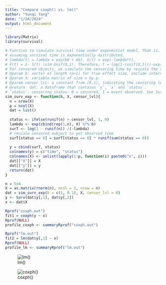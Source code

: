 ```yaml
---
title: "Compare coxph() vs. lm()"
author: "Yunqi Yang"
date: "1/24/2024"
output: html_document
---
```


```r
library(Matrix)
library(survival)
```


```r
# Function to simulate survival time under exponential model. That is,
# assuming survival time is exponentially distributed.
# lambda(t) = lambda = exp(b0 + Xb). S(t) = exp(-lambda*t),
# F(t) = 1- S(t) \sim Unif(0,1). Therefore, t = log(1-runif(0,1))/-exp(b0+Xb).
# For censored objects, we simulate the censoring time by rescale the actual survival time.
# @param b: vector of length (p+1) for true effect size, include intercept.
# @param X: variable matrix of size n by p.
# @param censor_lvl: a constant from [0,1], indicating the censoring level in the data.
# @return  dat: a dataframe that contains `y`, `x` and `status`.
# `status`: censoring status: 0 = censored, 1 = event observed. See Surv() in library(survival)
sim_surv_exp <- function(b, X, censor_lvl){
  n = nrow(X)
  p = ncol(X)
  dat = list()
  
  status <- ifelse(runif(n) > censor_lvl, 1, 0)
  lambda <- exp(cbind(rep(1,n), X) %*% b)
  surT <- log(1 - runif(n)) /(-lambda)
  # rescale censored subject to get observed time
  surT[status == 0] = surT[status == 0] * runif(sum(status == 0))
  
  y = cbind(surT, status)
  colnames(y) = c("time", "status")
  colnames(X) <- unlist(lapply(1:p, function(i) paste0("x", i)))
  dat[["X"]] = X
  dat[["y"]] = y
  return(dat)
}
```

```r
n = 5e4
X = as.matrix(rnorm(n), ncol = 1, nrow = n)
dat = sim_surv_exp(b = c(1, 0.1), X, censor_lvl = 0)
y <- Surv(dat$y[,1], dat$y[,2])
x <- dat$X
```

```r
Rprof("coxph.out")
fit1 = coxph(y ~ x)
Rprof(NULL)
profile_coxph <- summaryRprof("coxph.out")
```

```r
Rprof("lm.out")
fit2 = lm(dat$y[,1] ~ x)
Rprof(NULL)
profile_lm <- summaryRprof("lm.out")
```



![lm()](/Users/nicholeyang/Downloads/survival-susie/figure/time_lm.png)

![coxph()](/Users/nicholeyang/Downloads/survival-susie/figure/time_coxph.png)

